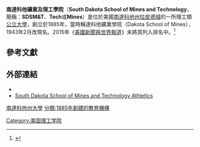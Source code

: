 {{Infobox University
| name        = South Dakota School of Mines<br>and Technology
| image_name       = SDSMT seal.png
| motto       = Invent tomorrow
| established = 1885年
| type        = [[公立大學|公立大學]]<br />[[贈地大學|贈地大學]]
| city        = [[拉皮德城_(南達科他州)|拉皮德城]]
| state       = [[南達科他州|南達科他州]]
| country     = 美國
| coor        = {{Coord|44|4|26|N|103|12|22|W |type:edu_region:US |display=inline,title}}
| faculty     = 159
| students    = 2,311
| alumni      = 13,648
| endowment   = $3400萬
| campus      = {{convert|120|acre|ha}}
| colors      = 藍色和古金色<ref>{{cite web|publisher=South Dakota School of Mines and Technology|title=Graphic Standards|url=http://www.sdsmt.edu/uploadedFiles/Content/Campus_Services/University_Relations_and_Media/Graphic%20Standards.pdf|accessdate=2013-08-05|archive-date=2014-03-27|archive-url=https://web.archive.org/web/20140327123105/http://www.sdsmt.edu/uploadedFiles/Content/Campus_Services/University_Relations_and_Media/Graphic%20Standards.pdf|dead-url=no}}</ref><br/>{{colorbox|#333367}} {{colorbox|#B3A369}}
| president   = Heather Wilson
| nickname    = Hardrockers
| mascot      = Grubby the Miner
|athletics     = [[NAIA|NAIA]]（?-2011）<br>[[NCAA|NCAA]] Division II（2011年至今）
| website     = {{url|www.sdsmt.edu}}
|logo      = [[File:SDSMT_logo.png|150px]]
}}

'''南達科他礦業及理工學院'''（'''South Dakota School of Mines and Technology'''，簡稱：'''SDSM&T'''、'''Tech'''或'''Mines'''）是位於美國[[南達科他州|南達科他州]][[拉皮德城_(南達科他州)|拉皮德城]]的一所理工類[[公立大學|公立大學]]，創立於1885年，當時稱達科他礦業學院（Dakota School of Mines），1943年2月改現名。2015年《[[美國新聞與世界報道|美國新聞與世界報道]]》未將其列入排名中。<ref name="USnews">{{cite web|title=South Dakota School of Mines and Technology|url=http://colleges.usnews.rankingsandreviews.com/best-colleges/south-dakota-school-of-mines-3470|publisher=[[美國新聞與世界報道|美國新聞與世界報道]]|accessdate=2015-03-31|archive-date=2015-04-02|archive-url=https://web.archive.org/web/20150402123037/http://colleges.usnews.rankingsandreviews.com/best-colleges/south-dakota-school-of-mines-3470|dead-url=no}}</ref>

==參考文獻==
{{reflist|30em}}

==外部連結==
{{Commonscat|South Dakota School of Mines and Technology|南達科他礦業及理工學院}} <!-- for current and future use if material is uploaded -->
* {{Official website|http://www.sdsmt.edu/}}
* [http://www.gorockers.com/ South Dakota School of Mines and Technology Athletics]{{Wayback|url=http://www.gorockers.com/ |date=20140107135816 }}

{{美國的理工學院}}

[[分類:南達科他州大學|]]
[[Category:美国理工学院|Category:美国理工学院]]
[[分類:1885年創建的教育機構|分類:1885年創建的教育機構]]